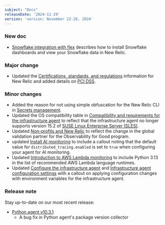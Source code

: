 ```yaml
---
subject: "Docs"
releaseDate: '2024-11-29'
version: 'version: November 22-28, 2024'
---
```


### New doc

* [Snowflake integration with flex](/docs/infrastructure/host-integrations/host-integrations-list/snowflake-integration) describes how to install Snowflake dashboards and view your Snowflake data in New Relic.

### Major change

* Updated the [Certifications, standards, and regulations](/docs/security/security-privacy/compliance/regulatory-audits-new-relic-services) information for New Relic and added details on [PCI DSS](/docs/security/security-privacy/compliance/certificates-standards-regulations/pci-dss).

### Minor changes

* Added the reason for not using simple obfuscation for the New Relic CLI in [Secrets management](/docs/infrastructure/host-integrations/installation/secrets-management).
* Updated the OS compatibility table in [Compatibility and requirements for the infrastructure agent](/docs/infrastructure/infrastructure-agent/requirements-infrastructure-agent) to reflect that the infrastructure agent no longer supports version 15.2 of [SUSE Linux Enterprise Server (SLES)](/docs/infrastructure-install-amazon-linux-centos-debian-rhel-or-ubuntu). 
* Updated [Non-profits and New Relic](/docs/accounts/accounts-billing/new-relic-one-pricing-billing/eligibility-guidelines-new-relic-nonprofit-program) to reflect the change in the global validation partner for the Observability for Good program.
* updated [Install AI monitoring](/install/ai-monitoring/?agentConfigDefault) to include a callout noting that the default value for `distributed_tracing.enabled` is set to `true` when configuring your agent for AI monitoring.
* Updated [Introduction to AWS Lambda monitoring](/docs/serverless-function-monitoring/aws-lambda-monitoring/instrument-lambda-function/introduction-lambda/#recommended) to include Python 3.13 in the list of recommended AWS Lambda language runtimes.
* Updated [Configure the infrastructure agent](/docs/infrastructure/infrastructure-agent/configuration/configure-infrastructure-agent) and [Infrastructure agent configuration settings](/docs/infrastructure/infrastructure-agent/configuration/infrastructure-agent-configuration-settings) with a callout on applying configuration changes with environment variables for the infrastructure agent.

### Release note

Stay up-to-date on our most recent release:

* [Python agent v10.3.1](/docs/release-notes/agent-release-notes/python-release-notes/python-agent-100301/)
    * A bug fix in Python agent's package version collector
